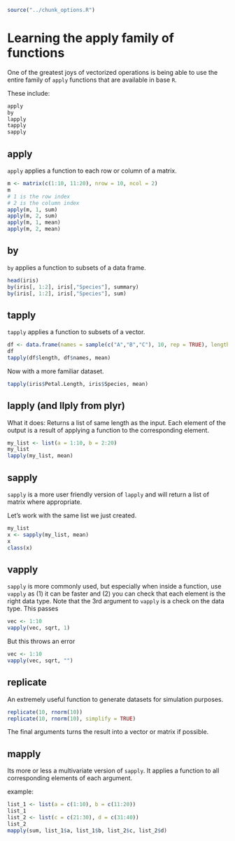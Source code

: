 ```r
source("../chunk_options.R")
```

# Learning the apply family of functions

One of the greatest joys of vectorized operations is being able to use the entire family of `apply` functions that are available in base `R`.

These include:

```r
apply
by
lapply
tapply
sapply
```

## apply

`apply` applies a function to each row or column of a matrix.

```r
m <- matrix(c(1:10, 11:20), nrow = 10, ncol = 2)
m
# 1 is the row index
# 2 is the column index
apply(m, 1, sum)
apply(m, 2, sum)
apply(m, 1, mean)
apply(m, 2, mean)
```

## by

`by` applies a function to subsets of a data frame.

```r
head(iris)
by(iris[, 1:2], iris[,"Species"], summary)
by(iris[, 1:2], iris[,"Species"], sum)
```


## tapply

`tapply` applies a function to subsets of a vector.

```r
df <- data.frame(names = sample(c("A","B","C"), 10, rep = TRUE), length = rnorm(10))
df
tapply(df$length, df$names, mean)
```

Now with a more familiar dataset.

```r
tapply(iris$Petal.Length, iris$Species, mean)
```

## lapply (and llply from plyr)

What it does: Returns a list of same length as the input. 
Each element of the output is a result of applying a function to the corresponding element.

```r
my_list <- list(a = 1:10, b = 2:20)
my_list
lapply(my_list, mean)
```



## sapply

`sapply` is a more user friendly version of `lapply` and will return a list of matrix where appropriate.


Let's work with the same list we just created.

```r
my_list
x <- sapply(my_list, mean)
x
class(x)
```

## vapply

`sapply` is more commonly used, but especially when inside a function, use `vapply` as (1) it can be faster and (2) you can check that each element is the right data type. Note that the 3rd argument to `vapply` is a check on the data type. This passes

```r
vec <- 1:10
vapply(vec, sqrt, 1)
```

But this throws an error

```r
vec <- 1:10
vapply(vec, sqrt, "")
```


## replicate

An extremely useful function to generate datasets for simulation purposes.

```r
replicate(10, rnorm(10))
replicate(10, rnorm(10), simplify = TRUE)
```

The final arguments turns the result into a vector or matrix if possible.

## mapply
Its more or less a multivariate version of `sapply`. It applies a function to all corresponding elements of each argument. 

example:

```r
list_1 <- list(a = c(1:10), b = c(11:20))
list_1
list_2 <- list(c = c(21:30), d = c(31:40))
list_2
mapply(sum, list_1$a, list_1$b, list_2$c, list_2$d)
```



